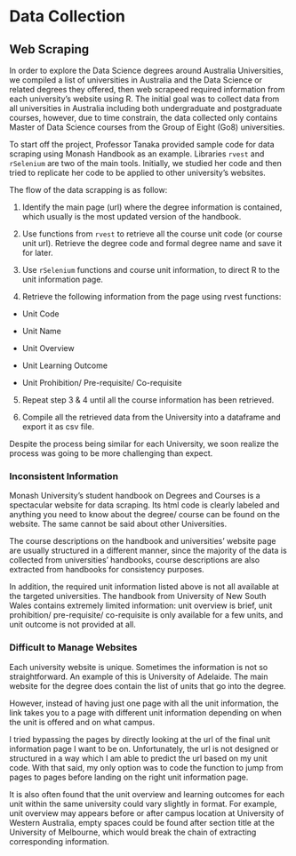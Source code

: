 # Data Collection

## Web Scraping

In order to explore the Data Science degrees around Australia Universities, we compiled a list of universities in Australia and the Data Science or related degrees they offered, then web scrapeed required information from each university's website using R. The initial goal was to collect data from all universities in Australia including both undergraduate and postgraduate courses, however, due to time constrain, the data collected only contains Master of Data Science courses from the Group of Eight (Go8) universities.

To start off the project, Professor Tanaka provided sample code for data scraping using Monash Handbook as an example. Libraries `rvest` and `rSelenium` are two of the main tools. Initially, we studied her code and then tried to replicate her code to be applied to other university's websites.

The flow of the data scrapping is as follow:

1.  Identify the main page (url) where the degree information is contained, which usually is the most updated version of the handbook.

2.  Use functions from `rvest` to retrieve all the course unit code (or course unit url). Retrieve the degree code and formal degree name and save it for later.

3.  Use `rSelenium` functions and course unit information, to direct R to the unit information page.

4.  Retrieve the following information from the page using rvest functions:

-   Unit Code

-   Unit Name

-   Unit Overview

-   Unit Learning Outcome

-   Unit Prohibition/ Pre-requisite/ Co-requisite

5.  Repeat step 3 & 4 until all the course information has been retrieved.

6.  Compile all the retrieved data from the University into a dataframe and export it as csv file.

Despite the process being similar for each University, we soon realize the process was going to be more challenging than expect.

### Inconsistent Information

Monash University's student handbook on Degrees and Courses is a spectacular website for data scraping. Its html code is clearly labeled and anything you need to know about the degree/ course can be found on the website. The same cannot be said about other Universities.

The course descriptions on the handbook and universities' website page are usually structured in a different manner, since the majority of the data is collected from universities' handbooks, course descriptions are also extracted from handbooks for consistency purposes.  

In addition, the required unit information listed above is not all available at the targeted universities. The handbook from University of New South Wales contains extremely limited information: unit overview is brief, unit prohibition/ pre-requisite/ co-requisite is only available for a few units, and unit outcome is not provided at all. 

### Difficult to Manage Websites

Each university website is unique. Sometimes the information is not so straightforward. An example of this is University of Adelaide. The main website for the degree does contain the list of units that go into the degree.

However, instead of having just one page with all the unit information, the link takes you to a page with different unit information depending on when the unit is offered and on what campus.

I tried bypassing the pages by directly looking at the url of the final unit information page I want to be on. Unfortunately, the url is not designed or structured in a way which I am able to predict the url based on my unit code. With that said, my only option was to code the function to jump from pages to pages before landing on the right unit information page.

It is also often found that the unit overview and learning outcomes for each unit within the same university could vary slightly in format. For example, unit overview may appears before or after campus location at University of Western Australia, empty spaces could be found after section title at the University of Melbourne, which would break the chain of extracting corresponding information. 
